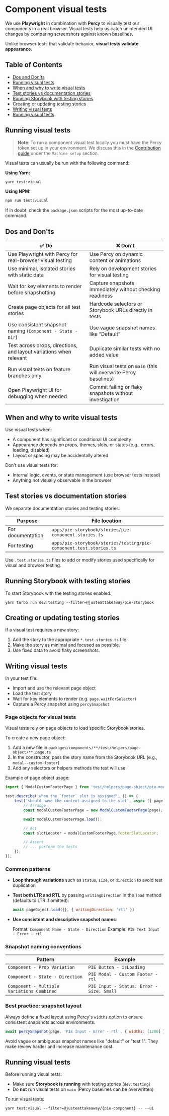 
<Meta title="Contribution/Testing/Visual tests" />

# Component visual tests

We use **Playwright** in combination with **Percy** to visually test our components in a real browser. Visual tests help us catch unintended UI changes by comparing screenshots against known baselines.

Unlike browser tests that validate behavior, **visual tests validate appearance**.

## Table of Contents

- [Dos and Don'ts](#dos-and-donts)
- [Running visual tests](#running-visual-tests)
- [When and why to write visual tests](#when-and-why-to-write-visual-tests)
- [Test stories vs documentation stories](#test-stories-vs-documentation-stories)
- [Running Storybook with testing stories](#running-storybook-with-testing-stories)
- [Creating or updating testing stories](#creating-or-updating-testing-stories)
- [Writing visual tests](#writing-visual-tests)
- [Running visual tests](#running-visual-tests)

## Running visual tests

> **Note**: To run a component visual test locally you must have the Percy token set up in your environment. We discuss this in the [Contribution guide](?path=/docs/contribution-overview--docs) under the `Machine setup` section.

Visual tests can usually be run with the following command:

**Using Yarn:**

```bash
yarn test:visual
```

**Using NPM:**

```bash
npm run test:visual
```
If in doubt, check the `package.json` scripts for the most up-to-date command.

## Dos and Don'ts

| ✅ Do                                                                 | ❌ Don't                                                                 |
|----------------------------------------------------------------------|-------------------------------------------------------------------------|
| Use Playwright with Percy for real-browser visual testing            | Use Percy on dynamic content or animations                             |
| Use minimal, isolated stories with static data                       | Rely on development stories for visual testing                         |
| Wait for key elements to render before snapshotting                 | Capture snapshots immediately without checking readiness               |
| Create page objects for all test stories                            | Hardcode selectors or Storybook URLs directly in tests                 |
| Use consistent snapshot naming (`Component - State - Dir`)          | Use vague snapshot names like “Default”                                |
| Test across props, directions, and layout variations when relevant   | Duplicate similar tests with no added value                            |
| Run visual tests on feature branches only                           | Run visual tests on `main` (this will overwrite Percy baselines)       |
| Open Playwright UI for debugging when needed                        | Commit failing or flaky snapshots without investigation                |

## When and why to write visual tests

Use visual tests when:

- A component has significant or conditional UI complexity
- Appearance depends on props, themes, slots, or states (e.g., errors, loading, disabled)
- Layout or spacing may be accidentally altered

Don't use visual tests for:

- Internal logic, events, or state management (use browser tests instead)
- Anything not visually observable in the browser

## Test stories vs documentation stories

We separate documentation stories and testing stories:

| Purpose             | File location                                                  |
|---------------------|----------------------------------------------------------------|
| For documentation     | `apps/pie-storybook/stories/pie-component.stories.ts`         |
| For testing         | `apps/pie-storybook/stories/testing/pie-component.test.stories.ts` |

Use `.test.stories.ts` files to add or modify stories used specifically for visual and browser testing.

## Running Storybook with testing stories

To start Storybook with the testing stories enabled:

```
yarn turbo run dev:testing --filter=@justeattakeaway/pie-storybook
```

## Creating or updating testing stories

If a visual test requires a new story:

1. Add the story to the appropriate `*.test.stories.ts` file.
2. Make the story as minimal and focused as possible.
3. Use fixed data to avoid flaky screenshots.

## Writing visual tests

In your test file:

- Import and use the relevant page object
- Load the test story
- Wait for key elements to render (e.g. `page.waitForSelector`)
- Capture a Percy snapshot using `percySnapshot`

### Page objects for visual tests

Visual tests rely on page objects to load specific Storybook stories.

To create a new page object:

1. Add a new file in `packages/components/**/test/helpers/page-object/**.page.ts`
2. In the constructor, pass the story name from the Storybook URL (e.g., `modal--custom-footer`)
3. Add any selectors or helpers methods the test will use

Example of page object usage:

```ts
import { ModalCustomFooterPage } from 'test/helpers/page-object/pie-modal-custom-footer.page.ts'; // 👈 Newly created page object

test.describe('when the `footer` slot is assigned', () => {
    test('should have the content assigned to the slot', async ({ page }) => {
        // Arrange
        const modalCustomFooterPage = new ModalCustomFooterPage(page); // 👈 Use the page object here

        await modalCustomFooterPage.load();

        // Act
        const slotLocator = modalCustomFooterPage.footerSlotLocator;

        // Assert
        // ... perform the tests
    });
});
```

### Common patterns

- **Loop through variations** such as `status`, `size`, or `direction` to avoid test duplication
- **Test both LTR and RTL** by passing `writingDirection` in the `load` method (defaults to LTR if omitted):

    ```js
    await pageObject.load({}, { writingDirection: 'rtl' })
    ```
- **Use consistent and descriptive snapshot names**:

    Format: `Component Name - State - Direction`
    Example: `PIE Text Input - Error - rtl`

### Snapshot naming conventions

| Pattern                                     | Example                                   |
|---------------------------------------------|-------------------------------------------|
| `Component - Prop Variation`                | `PIE Button - isLoading`                  |
| `Component - State - Direction`             | `PIE Modal - Custom Footer - rtl`         |
| `Component - Multiple Variations Combined`  | `PIE Input - Status: Error - Size: Small` |

### Best practice: snapshot layout

Always define a fixed layout using Percy's `widths` option to ensure consistent snapshots across environments:

```js
await percySnapshot(page, 'PIE Input - Error - rtl', { widths: [1280] })
```

Avoid vague or ambiguous snapshot names like "default" or "test 1". They make review harder and increase maintenance cost.

## Running visual tests

Before running visual tests:

- Make sure **Storybook is running** with testing stories (`dev:testing`)
- Do **not** run visual tests on `main` (Percy baselines can be overwritten)

To run visual tests:

```
yarn test:visual --filter=@justeattakeaway/{pie-component} -- --ui
```
